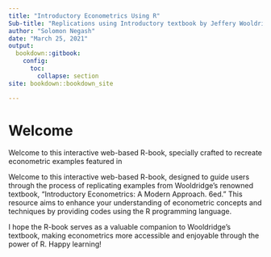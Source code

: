 ---
title: "Introductory Econometrics Using R"
Sub-title: "Replications using Introductory textbook by Jeffery Wooldridge, 6ed."
author: "Solomon Negash"
date: "March 25, 2021"
output:
  bookdown::gitbook:
    config:
      toc:
        collapse: section
site: bookdown::bookdown_site

---

# Welcome

Welcome to this interactive web-based R-book, specially crafted to recreate econometric examples featured in

Welcome to this interactive web-based R-book, designed to guide users through the process of replicating examples from Wooldridge's renowned textbook, "Introductory Econometrics: A Modern Approach. 6ed." This resource aims to enhance your understanding of econometric concepts and techniques by providing codes using the R programming language.

I hope the R-book serves as a valuable companion to Wooldridge's textbook, making econometrics more accessible and enjoyable through the power of R. Happy learning!
